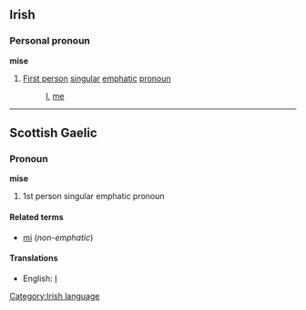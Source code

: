 ==Irish==
===Personal pronoun===
'''mise'''
#[[First person]] [[singular]] [[emphatic]] [[pronoun]]
#:[[I]], [[me]]

[[Category:Irish language]]
----

==Scottish Gaelic==
===Pronoun===
'''mise'''

# 1st person singular emphatic pronoun

====Related terms====
*[[mi]] (''non-emphatic'')

====Translations====
*English: [[I]]
